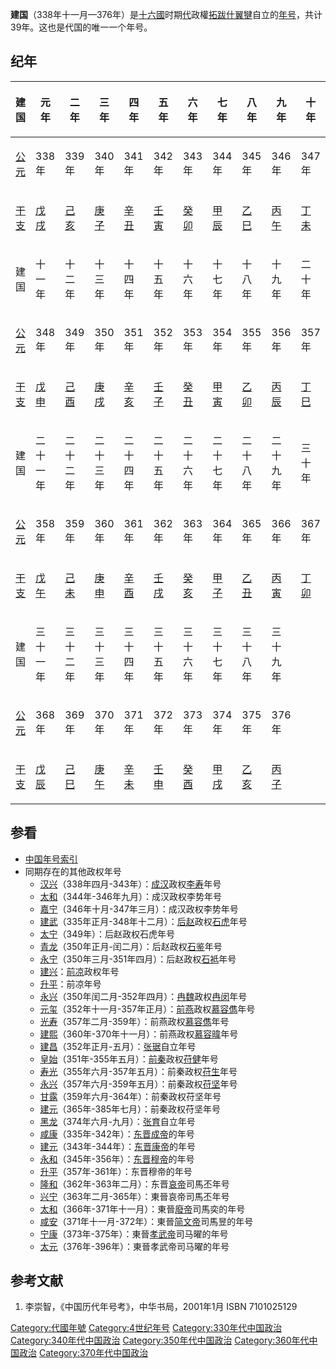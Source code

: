 {{Eranamebox|年号=建国
|起讫时间= 338年十一月—376年
|政权= [[代_(十六國)|代]]
|帝王= 代昭成帝[[拓跋什翼犍|拓跋什翼犍]]
|历时= 39年
|timeline= <timeline>
ImageSize  = width:200 height:50
PlotArea   = width:180 height:30 left:10 bottom:20
TimeAxis   = orientation:horizontal
DateFormat = yyyy
Period     = from:317 till:420
AlignBars  = early
ScaleMajor = increment:51 start:317
Colors =
  id:canvas value:rgb(1,1,0.85)
BackgroundColors = canvas:canvas
PlotData =
  width:15 color:black
  bar:era from:start till:end
  bar:era from:338 till:376 color:red
  bar:era from:338 till:376 color:yellow
</timeline>
|说明= 建国在十六囯时期的位置
}}

'''建国'''（338年十一月—376年）是[[十六國|十六國]]时期[[代_(十六國)|代]]政權[[拓跋什翼犍|拓跋什翼犍]]自立的[[年号|年号]]，共计39年。这也是代国的唯一一个年号。

==纪年==
{| class="wikitable"  style="text-align:center;"
!建国!!元年!!二年!!三年!!四年!!五年!!六年!!七年!!八年!!九年!!十年
|-
![[公元纪年|公元]]
|338年||339年||340年||341年||342年||343年||344年||345年||346年||347年
|-
![[干支纪年|干支]]
|[[戊戌|戊戌]]||[[己亥|己亥]]||[[庚子|庚子]]||[[辛丑|辛丑]]||[[壬寅|壬寅]]||[[癸卯|癸卯]]||[[甲辰|甲辰]]||[[乙巳|乙巳]]||[[丙午|丙午]]||[[丁未|丁未]]
|-
!建国!!十一年!!十二年!!十三年!!十四年!!十五年!!十六年!!十七年!!十八年!!十九年!!二十年
|-
![[公元纪年|公元]]
|348年||349年||350年||351年||352年||353年||354年||355年||356年||357年
|-
![[干支纪年|干支]]
|[[戊申|戊申]]||[[己酉|己酉]]||[[庚戌|庚戌]]||[[辛亥|辛亥]]||[[壬子|壬子]]||[[癸丑|癸丑]]||[[甲寅|甲寅]]||[[乙卯|乙卯]]||[[丙辰|丙辰]]||[[丁巳|丁巳]]
|-
!建国!!二十一年!!二十二年!!二十三年!!二十四年!!二十五年!!二十六年!!二十七年!!二十八年!!二十九年!!三十年
|-
![[公元纪年|公元]]
|358年||359年||360年||361年||362年||363年||364年||365年||366年||367年
|-
![[干支纪年|干支]]
|[[戊午|戊午]]||[[己未|己未]]||[[庚申|庚申]]||[[辛酉|辛酉]]||[[壬戌|壬戌]]||[[癸亥|癸亥]]||[[甲子|甲子]]||[[乙丑|乙丑]]||[[丙寅|丙寅]]||[[丁卯|丁卯]]
|-
!建国!!三十一年!!三十二年!!三十三年!!三十四年!!三十五年!!三十六年!!三十七年!!三十八年!!三十九年
|-
![[公元纪年|公元]]
|368年||369年||370年||371年||372年||373年||374年||375年||376年
|-
![[干支纪年|干支]]
|[[戊辰|戊辰]]||[[己巳|己巳]]||[[庚午|庚午]]||[[辛未|辛未]]||[[壬申|壬申]]||[[癸酉|癸酉]]||[[甲戌|甲戌]]||[[乙亥|乙亥]]||[[丙子|丙子]]
|}

==参看==
*[[中国年号索引|中国年号索引]]
*同期存在的其他政权年号
**[[汉兴|汉兴]]（338年四月-343年）：[[成汉|成汉]]政权[[李寿|李寿]]年号
**[[太和_(李势)|太和]]（344年-346年九月）：成汉政权李势年号
**[[嘉宁|嘉宁]]（346年十月-347年三月）：成汉政权李势年号
**[[建武_(石虎)|建武]]（335年正月-348年十二月）：[[后赵|后赵]]政权[[石虎|石虎]]年号
**[[太宁_(石虎)|太宁]]（349年）：后赵政权石虎年号
**[[青龙_(石鉴)|青龙]]（350年正月-闰二月）：后赵政权[[石鉴|石鉴]]年号
**[[永宁_(石祗)|永宁]]（350年三月-351年四月）：后赵政权[[石袛|石袛]]年号
**[[建兴_(晋愍帝)|建兴]]：[[前凉|前凉]]政权年号
**[[升平|升平]]：前凉年号
**[[永兴_(冉闵)|永兴]]（350年闰二月-352年四月）：[[冉魏|冉魏]]政权[[冉闵|冉闵]]年号
**[[元玺|元玺]]（352年十一月-357年正月）：[[前燕|前燕]]政权[[慕容儁|慕容儁]]年号
**[[光寿|光寿]]（357年二月-359年）：前燕政权[[慕容儁|慕容儁]]年号
**[[建熙|建熙]]（360年-370年十一月）：前燕政权[[慕容暐|慕容暐]]年号
**[[建昌_(张琚)|建昌]]（352年正月-五月）：[[张琚|张琚]]自立年号
**[[皇始_(前秦)|皇始]]（351年-355年五月）：[[前秦|前秦]]政权[[苻健|苻健]]年号
**[[寿光_(苻生)|寿光]]（355年六月-357年五月）：前秦政权[[苻生|苻生]]年号
**[[永兴_(苻坚)|永兴]]（357年六月-359年五月）：前秦政权[[苻坚|苻坚]]年号
**[[甘露_(苻坚)|甘露]]（359年六月-364年）：前秦政权苻坚年号
**[[建元_(苻坚)|建元]]（365年-385年七月）：前秦政权苻坚年号
**[[黑龙|黑龙]]（374年六月-九月）：[[张育|张育]]自立年号
**[[咸康_(晋成帝)|咸康]]（335年-342年）：[[东晋|东晋]][[晋成帝|成帝]]的年号
**[[建元_(晋康帝)|建元]]（343年-344年）：[[东晋|东晋]][[晋康帝|康帝]]的年号
**[[永和_(晋穆帝)|永和]]（345年-356年）：[[东晋|东晋]][[晋穆帝|穆帝]]的年号
**[[升平|升平]]（357年-361年）：东晋穆帝的年号
**[[隆和|隆和]]（362年-363年二月）：东晋[[晉哀帝|哀帝]]司馬丕年号
**[[兴宁_(晋哀帝)|兴宁]]（363年二月-365年）：東晉哀帝司馬丕年号
**[[太和_(晉廢帝)|太和]]（366年-371年十一月）：東晉[[晉廢帝|廢帝]]司馬奕的年号
**[[咸安_(年号)|咸安]]（371年十一月-372年）：東晉[[晉简文帝|简文帝]]司馬昱的年号
**[[宁康|宁康]]（373年-375年）：東晉[[晋孝武帝|孝武帝]]司马曜的年号
**[[太元_(晋孝武帝)|太元]]（376年-396年）：東晉孝武帝司马曜的年号

==参考文献==
#李崇智，《中国历代年号考》，中华书局，2001年1月 ISBN 7101025129

{{晋十六国年号}}

[[Category:代國年號|Category:代國年號]]
[[Category:4世纪年号|Category:4世纪年号]]
[[Category:330年代中国政治|Category:330年代中国政治]]
[[Category:340年代中国政治|Category:340年代中国政治]]
[[Category:350年代中国政治|Category:350年代中国政治]]
[[Category:360年代中国政治|Category:360年代中国政治]]
[[Category:370年代中国政治|Category:370年代中国政治]]